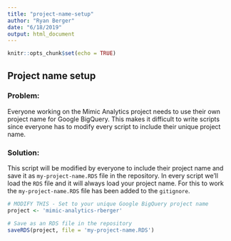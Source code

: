 ```yaml
---
title: "project-name-setup"
author: "Ryan Berger"
date: "6/18/2019"
output: html_document
---
```


```r
knitr::opts_chunk$set(echo = TRUE)
```

## Project name setup

### Problem: 
Everyone working on the Mimic Analytics project needs to use their own project name for Google BigQuery. This makes it difficult to write scripts since everyone has to modify every script to include their unique project name. 

### Solution: 
This script will be modified by everyone to include their project name and save it as `my-project-name.RDS` file in the repository. In every script we'll load the `RDS` file and it will always load your project name. For this to work the `my-project-name.RDS` file has been added to the `gitignore`. 

```r
# MODIFY THIS - Set to your unique Google BigQuery project name
project <- 'mimic-analytics-rberger'

# Save as an RDS file in the repository
saveRDS(project, file = 'my-project-name.RDS')
```

